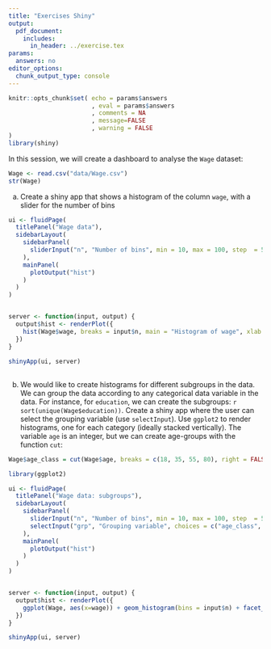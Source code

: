 ```yaml
---
title: "Exercises Shiny"
output: 
  pdf_document:
    includes:
      in_header: ../exercise.tex
params:
  answers: no
editor_options: 
  chunk_output_type: console
---
```

  
```r
knitr::opts_chunk$set( echo = params$answers
                       , eval = params$answers
                       , comments = NA
                       , message=FALSE
                       , warning = FALSE
)
library(shiny)
```

In this session, we will create a dashboard to analyse the `Wage` dataset:

```r
Wage <- read.csv("data/Wage.csv")
str(Wage)
```

a) Create a shiny app that shows a histogram of the column `wage`, with a slider for the number of bins

```r
ui <- fluidPage(
  titlePanel("Wage data"),
  sidebarLayout(
    sidebarPanel(
      sliderInput("n", "Number of bins", min = 10, max = 100, step  = 5, value = 30)
    ),
    mainPanel(
      plotOutput("hist")
    )
  )
)


server <- function(input, output) {
  output$hist <- renderPlot({
    hist(Wage$wage, breaks = input$n, main = "Histogram of wage", xlab = "Wage")
  })
}

shinyApp(ui, server)
```

##

b) We would like to create histograms for different subgroups in the data. We can group the data according to any categorical data variable in the data. For instance, for `education`, we can create the subgroups: `r sort(unique(Wage$education))`. Create a shiny app where the user can select the grouping variable (use `selectInput`). Use `ggplot2` to render histograms, one for each category (ideally stacked vertically). The variable `age` is an integer, but we can create age-groups with the function `cut`:
  
```r
Wage$age_class = cut(Wage$age, breaks = c(18, 35, 55, 80), right = FALSE, include.lowest = TRUE)
```


```r
library(ggplot2)

ui <- fluidPage(
  titlePanel("Wage data: subgroups"),
  sidebarLayout(
    sidebarPanel(
      sliderInput("n", "Number of bins", min = 10, max = 100, step  = 5, value = 30),
      selectInput("grp", "Grouping variable", choices = c("age_class", "maritl", "race", "education", "region", "jobclass", "health", "health_ins"), selected = "maritl")
    ),
    mainPanel(
      plotOutput("hist")
    )
  )
)


server <- function(input, output) {
  output$hist <- renderPlot({
    ggplot(Wage, aes(x=wage)) + geom_histogram(bins = input$n) + facet_grid(rows = input$grp)
  })
}

shinyApp(ui, server)
```

